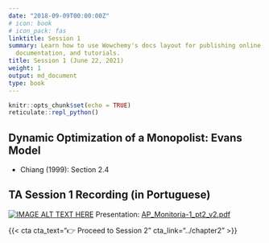 ```yaml
---
date: "2018-09-09T00:00:00Z"
# icon: book
# icon_pack: fas
linktitle: Session 1
summary: Learn how to use Wowchemy's docs layout for publishing online courses, software
  documentation, and tutorials.
title: Session 1 (June 22, 2021)
weight: 1
output: md_document
type: book
---
```


```r
knitr::opts_chunk$set(echo = TRUE)
reticulate::repl_python()
```

## Dynamic Optimization of a Monopolist: Evans Model
- Chiang (1999): Section 2.4 

## TA Session 1 Recording (in Portuguese)

[![IMAGE ALT TEXT HERE](https://img.youtube.com/vi/8amOXuJBLiY/maxresdefault.jpg)](https://www.youtube.com/watch?v=8amOXuJBLiY)
Presentation: [AP_Monitoria-1_pt2_v2.pdf](../AP_Monitoria-1_pt2_v2.pdf)


{{< cta cta_text="👉 Proceed to Session 2" cta_link="../chapter2" >}}

